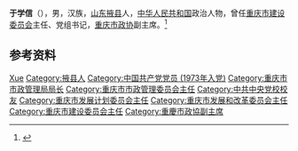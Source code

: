 '''于学信'''（{{bd|1950年|8月|}}），男，汉族，[[山东|山东]][[掖县|掖县]]人，[[中华人民共和国|中华人民共和国]]政治人物，曾任[[重庆市建设委员会|重庆市建设委员会]]主任、党组书记，[[重庆市政协|重庆市政协]]副主席。<ref>{{Cite web|title=于学信|url=http://www.cqzx.gov.cn/cqzx_content/2018-01/17/content_405959.htm|accessdate=2020-09-05|work=重庆政协|archive-date=2018-12-07|archive-url=https://web.archive.org/web/20181207114717/http://cqzx.gov.cn/cqzx_content/2018-01/17/content_405959.htm|dead-url=no}}</ref>

== 参考资料 ==
{{reflist}}

{{中国人物小作品}}

{{Authority control}}
{{DEFAULTSORT:Yu于}}
[[Category:于姓|Xue]]
[[Category:掖县人|Category:掖县人]]
[[Category:中国共产党党员_(1973年入党)|Category:中国共产党党员 (1973年入党)]]
[[Category:重庆市市政管理局局长|Category:重庆市市政管理局局长]]
[[Category:重庆市市政管理委员会主任|Category:重庆市市政管理委员会主任]]
[[Category:中共中央党校校友|Category:中共中央党校校友]]
[[Category:重庆市发展计划委员会主任|Category:重庆市发展计划委员会主任]]
[[Category:重庆市发展和改革委员会主任|Category:重庆市发展和改革委员会主任]]
[[Category:重庆市建设委员会主任|Category:重庆市建设委员会主任]]
[[Category:重慶市政協副主席|Category:重慶市政協副主席]]